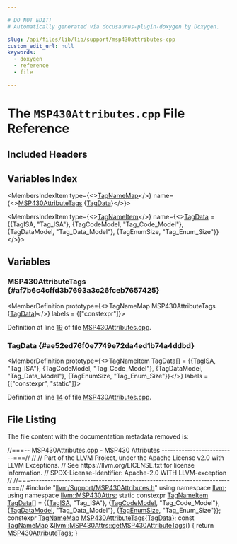 ```yaml
---

# DO NOT EDIT!
# Automatically generated via docusaurus-plugin-doxygen by Doxygen.

slug: /api/files/lib/lib/support/msp430attributes-cpp
custom_edit_url: null
keywords:
  - doxygen
  - reference
  - file

---
```





# The `MSP430Attributes.cpp` File Reference

<DoxygenPage pluginConfig={pluginConfig}>



## Included Headers

<IncludesList>
<IncludesListItem
  filePath="llvm/Support/MSP430Attributes.h"
  permalink="/docs/api/files/include/include/llvm/include/llvm/support/msp430attributes-h"
  isLocal="true" />
</IncludesList>

## Variables Index

<MembersIndex>

<MembersIndexItem
  type={<><a href="/docs/api/namespaces/llvm/#a8ba0ebd86185aea94f29ed853c4dd97f">TagNameMap</a></>}
  name={<><a href="#af7b6c4cffd3b7693a3c26fceb7657425">MSP430AttributeTags</a> &#123;<a href="/docs/api/files/lib/lib/support/hexagonattributes-cpp/#ae52ed76f0e7749e72da4ed1b74a4ddbd">TagData</a>&#125;</>}>
</MembersIndexItem>

<MembersIndexItem
  type={<><a href="/docs/api/structs/llvm/tagnameitem">TagNameItem</a></>}
  name={<><a href="#ae52ed76f0e7749e72da4ed1b74a4ddbd">TagData</a> = &#123;&#123;TagISA, &quot;Tag&#95;ISA&quot;&#125;,
                                          &#123;TagCodeModel, &quot;Tag&#95;Code&#95;Model&quot;&#125;,
                                          &#123;TagDataModel, &quot;Tag&#95;Data&#95;Model&quot;&#125;,
                                          &#123;TagEnumSize, &quot;Tag&#95;Enum&#95;Size&quot;&#125;&#125;</>}>
</MembersIndexItem>

</MembersIndex>


<SectionDefinition>

## Variables

### MSP430AttributeTags {#af7b6c4cffd3b7693a3c26fceb7657425}

<MemberDefinition
  prototype={<>TagNameMap MSP430AttributeTags &#123;<a href="/docs/api/files/lib/lib/support/hexagonattributes-cpp/#ae52ed76f0e7749e72da4ed1b74a4ddbd">TagData</a>&#125;</>}
  labels = {["constexpr"]}>

Definition at line <a href="#l00019">19</a> of file <a href="/docs/api/files/lib/lib/support/msp430attributes-cpp">MSP430Attributes.cpp</a>.
</MemberDefinition>

### TagData {#ae52ed76f0e7749e72da4ed1b74a4ddbd}

<MemberDefinition
  prototype={<>TagNameItem TagData&#91;&#93; = &#123;&#123;TagISA, &quot;Tag&#95;ISA&quot;&#125;,
                                          &#123;TagCodeModel, &quot;Tag&#95;Code&#95;Model&quot;&#125;,
                                          &#123;TagDataModel, &quot;Tag&#95;Data&#95;Model&quot;&#125;,
                                          &#123;TagEnumSize, &quot;Tag&#95;Enum&#95;Size&quot;&#125;&#125;</>}
  labels = {["constexpr", "static"]}>

Definition at line <a href="#l00014">14</a> of file <a href="/docs/api/files/lib/lib/support/msp430attributes-cpp">MSP430Attributes.cpp</a>.
</MemberDefinition>

</SectionDefinition>

## File Listing

The file content with the documentation metadata removed is:

<ProgramListing>

<Link id="l00001" /><CodeLine lineNumber="1"><Highlight kind="comment">//===-- MSP430Attributes.cpp - MSP430 Attributes --------------------------===//</Highlight><Highlight kind="normal"></Highlight></CodeLine>
<Link id="l00002" /><CodeLine lineNumber="2"><Highlight kind="normal"></Highlight><Highlight kind="comment">//</Highlight><Highlight kind="normal"></Highlight></CodeLine>
<Link id="l00003" /><CodeLine lineNumber="3"><Highlight kind="normal"></Highlight><Highlight kind="comment">// Part of the LLVM Project, under the Apache License v2.0 with LLVM Exceptions.</Highlight><Highlight kind="normal"></Highlight></CodeLine>
<Link id="l00004" /><CodeLine lineNumber="4"><Highlight kind="normal"></Highlight><Highlight kind="comment">// See https://llvm.org/LICENSE.txt for license information.</Highlight><Highlight kind="normal"></Highlight></CodeLine>
<Link id="l00005" /><CodeLine lineNumber="5"><Highlight kind="normal"></Highlight><Highlight kind="comment">// SPDX-License-Identifier: Apache-2.0 WITH LLVM-exception</Highlight><Highlight kind="normal"></Highlight></CodeLine>
<Link id="l00006" /><CodeLine lineNumber="6"><Highlight kind="normal"></Highlight><Highlight kind="comment">//</Highlight><Highlight kind="normal"></Highlight></CodeLine>
<Link id="l00007" /><CodeLine lineNumber="7"><Highlight kind="normal"></Highlight><Highlight kind="comment">//===----------------------------------------------------------------------===//</Highlight><Highlight kind="normal"></Highlight></CodeLine>
<Link id="l00008" /><CodeLine lineNumber="8"><Highlight kind="normal"></Highlight></CodeLine>
<Link id="l00009" /><CodeLine lineNumber="9"><Highlight kind="normal"></Highlight><Highlight kind="preprocessor">#include &quot;<a href="/docs/api/files/include/include/llvm/include/llvm/support/msp430attributes-h">llvm/Support/MSP430Attributes.h</a>&quot;</Highlight><Highlight kind="normal"></Highlight></CodeLine>
<Link id="l00010" /><CodeLine lineNumber="10"><Highlight kind="normal"></Highlight></CodeLine>
<Link id="l00011" /><CodeLine lineNumber="11"><Highlight kind="normal"></Highlight><Highlight kind="keyword">using namespace </Highlight><Highlight kind="normal"><a href="/docs/api/namespaces/llvm">llvm</a>;</Highlight></CodeLine>
<Link id="l00012" /><CodeLine lineNumber="12"><Highlight kind="normal"></Highlight><Highlight kind="keyword">using namespace </Highlight><Highlight kind="normal"><a href="/docs/api/namespaces/llvm/msp430attrs">llvm::MSP430Attrs</a>;</Highlight></CodeLine>
<Link id="l00013" /><CodeLine lineNumber="13"><Highlight kind="normal"></Highlight></CodeLine>
<Link id="l00014" /><CodeLine lineNumber="14" lineLink="#ae52ed76f0e7749e72da4ed1b74a4ddbd"><Highlight kind="normal"></Highlight><Highlight kind="keyword">static</Highlight><Highlight kind="normal"> </Highlight><Highlight kind="keyword">constexpr</Highlight><Highlight kind="normal"> <a href="/docs/api/structs/llvm/tagnameitem">TagNameItem</a> <a href="/docs/api/files/lib/lib/support/hexagonattributes-cpp/#ae52ed76f0e7749e72da4ed1b74a4ddbd">TagData</a>&#91;&#93; = &#123;&#123;<a href="/docs/api/namespaces/llvm/msp430attrs/#a25e36607b32e2fa00c5a41e8733acad2a4d25d5b65af344dd4b939cb17406b6b0">TagISA</a>, </Highlight><Highlight kind="stringliteral">&quot;Tag&#95;ISA&quot;</Highlight><Highlight kind="normal">&#125;,</Highlight></CodeLine>
<Link id="l00015" /><CodeLine lineNumber="15"><Highlight kind="normal">                                          &#123;<a href="/docs/api/namespaces/llvm/msp430attrs/#a25e36607b32e2fa00c5a41e8733acad2aaf6ddc682decf3aab85a609719eec5ef">TagCodeModel</a>, </Highlight><Highlight kind="stringliteral">&quot;Tag&#95;Code&#95;Model&quot;</Highlight><Highlight kind="normal">&#125;,</Highlight></CodeLine>
<Link id="l00016" /><CodeLine lineNumber="16"><Highlight kind="normal">                                          &#123;<a href="/docs/api/namespaces/llvm/msp430attrs/#a25e36607b32e2fa00c5a41e8733acad2a0c699a7ac7fd7947ab3740b46c70f9fc">TagDataModel</a>, </Highlight><Highlight kind="stringliteral">&quot;Tag&#95;Data&#95;Model&quot;</Highlight><Highlight kind="normal">&#125;,</Highlight></CodeLine>
<Link id="l00017" /><CodeLine lineNumber="17"><Highlight kind="normal">                                          &#123;<a href="/docs/api/namespaces/llvm/msp430attrs/#a25e36607b32e2fa00c5a41e8733acad2a41c266908e316f3f3a96f955b4ff8d24">TagEnumSize</a>, </Highlight><Highlight kind="stringliteral">&quot;Tag&#95;Enum&#95;Size&quot;</Highlight><Highlight kind="normal">&#125;&#125;;</Highlight></CodeLine>
<Link id="l00018" /><CodeLine lineNumber="18"><Highlight kind="normal"></Highlight></CodeLine>
<Link id="l00019" /><CodeLine lineNumber="19" lineLink="#af7b6c4cffd3b7693a3c26fceb7657425"><Highlight kind="normal"></Highlight><Highlight kind="keyword">constexpr</Highlight><Highlight kind="normal"> <a href="/docs/api/namespaces/llvm/#a8ba0ebd86185aea94f29ed853c4dd97f">TagNameMap</a> <a href="#af7b6c4cffd3b7693a3c26fceb7657425">MSP430AttributeTags</a>&#123;<a href="/docs/api/files/lib/lib/support/hexagonattributes-cpp/#ae52ed76f0e7749e72da4ed1b74a4ddbd">TagData</a>&#125;;</Highlight></CodeLine>
<Link id="l00020" /><CodeLine lineNumber="20" lineLink="/docs/api/namespaces/llvm/msp430attrs/#ae18aa273245ea360b0ee46a6c62eec15"><Highlight kind="normal"></Highlight><Highlight kind="keyword">const</Highlight><Highlight kind="normal"> <a href="/docs/api/namespaces/llvm/#a8ba0ebd86185aea94f29ed853c4dd97f">TagNameMap</a> &amp;<a href="/docs/api/namespaces/llvm/msp430attrs/#ae18aa273245ea360b0ee46a6c62eec15">llvm::MSP430Attrs::getMSP430AttributeTags</a>() &#123;</Highlight></CodeLine>
<Link id="l00021" /><CodeLine lineNumber="21"><Highlight kind="normal">  </Highlight><Highlight kind="keywordflow">return</Highlight><Highlight kind="normal"> <a href="#af7b6c4cffd3b7693a3c26fceb7657425">MSP430AttributeTags</a>;</Highlight></CodeLine>
<Link id="l00022" /><CodeLine lineNumber="22"><Highlight kind="normal">&#125;</Highlight></CodeLine>

</ProgramListing>

</DoxygenPage>
